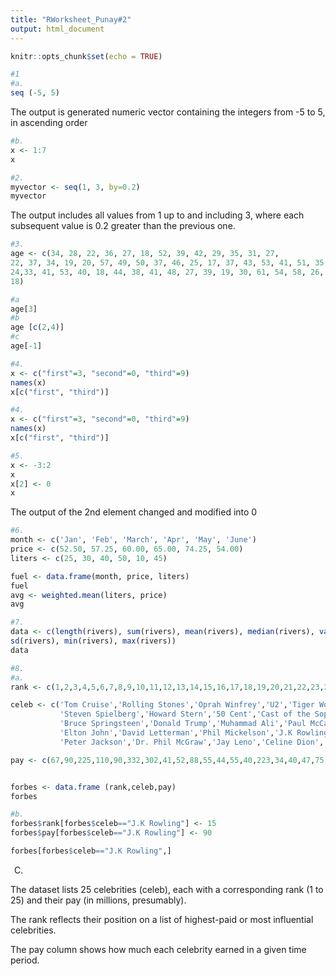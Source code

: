 ```yaml
---
title: "RWorksheet_Punay#2"
output: html_document
---
```

```r
knitr::opts_chunk$set(echo = TRUE)
```
```r
#1 
#a.
seq (-5, 5)
```

The output is generated numeric vector containing the integers from -5 to 5, in ascending order

```r
#b.
x <- 1:7
x
```
```r
#2.
myvector <- seq(1, 3, by=0.2) 
myvector
```
The output includes all values from 1 up to and including 3, where each subsequent value is 0.2 greater than the previous one.

```r
#3.
age <- c(34, 28, 22, 36, 27, 18, 52, 39, 42, 29, 35, 31, 27,
22, 37, 34, 19, 20, 57, 49, 50, 37, 46, 25, 17, 37, 43, 53, 41, 51, 35,
24,33, 41, 53, 40, 18, 44, 38, 41, 48, 27, 39, 19, 30, 61, 54, 58, 26,
18) 

#a
age[3]
#b
age [c(2,4)]
#c
age[-1]

```

```r
#4.
x <- c("first"=3, "second"=0, "third"=9)
names(x)
x[c("first", "third")]
```

```r
#4.
x <- c("first"=3, "second"=0, "third"=9)
names(x)
x[c("first", "third")]
```

```r
#5.
x <- -3:2
x
x[2] <- 0
x

```

The output of the 2nd element changed and modified into 0

```r
#6.
month <- c('Jan', 'Feb', 'March', 'Apr', 'May', 'June')
price <- c(52.50, 57.25, 60.00, 65.00, 74.25, 54.00)
liters <- c(25, 30, 40, 50, 10, 45)

fuel <- data.frame(month, price, liters)
fuel
avg <- weighted.mean(liters, price)
avg

```
```r
#7.
data <- c(length(rivers), sum(rivers), mean(rivers), median(rivers), var(rivers),
sd(rivers), min(rivers), max(rivers))
data

```


```r
#8.
#a.
rank <- c(1,2,3,4,5,6,7,8,9,10,11,12,13,14,15,16,17,18,19,20,21,22,23,24,25)

celeb <- c('Tom Cruise','Rolling Stones','Oprah Winfrey','U2','Tiger Woods',
           'Steven Spielberg','Howard Stern','50 Cent','Cast of the Sopranos','Dan Brown',
           'Bruce Springsteen','Donald Trump','Muhammad Ali','Paul McCartney','George Lucas',
           'Elton John','David Letterman','Phil Mickelson','J.K Rowling','Bradd Pitt',
           'Peter Jackson','Dr. Phil McGraw','Jay Leno','Celine Dion','Kobe Bryant')

pay <- c(67,90,225,110,90,332,302,41,52,88,55,44,55,40,223,34,40,47,75,25,39,45,32,40,31)


forbes <- data.frame (rank,celeb,pay)
forbes

#b.
forbes$rank[forbes$celeb=="J.K Rowling"] <- 15
forbes$pay[forbes$celeb=="J.K Rowling"] <- 90

forbes[forbes$celeb=="J.K Rowling",]
```

C.

The dataset lists 25 celebrities (celeb), each with a corresponding rank (1 to 25) and their pay (in millions, presumably).

The rank reflects their position on a list of highest-paid or most influential celebrities.

The pay column shows how much each celebrity earned in a given time period.















